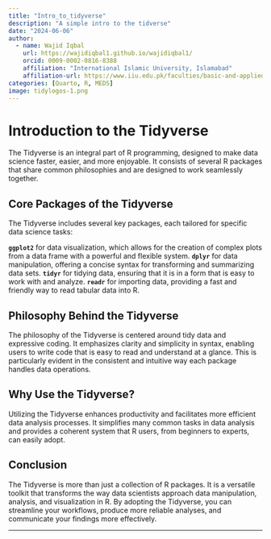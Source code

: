 ```yaml
---
title: "Intro_to_tidyverse"
description: "A simple intro to the tidverse"
date: "2024-06-06"
author:
  - name: Wajid Iqbal
    url: https://wajidiqbal1.github.io/wajidiqbal1/
    orcid: 0009-0002-0816-8388
    affiliation: "International Islamic University, Islamabad"
    affiliation-url: https://www.iiu.edu.pk/faculties/basic-and-applied-sciences-2/department-of-biotechnology-bioinformatics/
categories: [Quarto, R, MEDS]
image: tidylogos-1.png
---
```


# **Introduction to the Tidyverse**

The Tidyverse is an integral part of R programming, designed to make data science faster, easier, and more enjoyable. It consists of several R packages that share common philosophies and are designed to work seamlessly together.

## Core Packages of the Tidyverse

The Tidyverse includes several key packages, each tailored for specific data science tasks:

**`ggplot2`** for data visualization, which allows for the creation of complex plots from a data frame with a powerful and flexible system. **`dplyr`** for data manipulation, offering a concise syntax for transforming and summarizing data sets. **`tidyr`** for tidying data, ensuring that it is in a form that is easy to work with and analyze. **`readr`** for importing data, providing a fast and friendly way to read tabular data into R.

## Philosophy Behind the Tidyverse

The philosophy of the Tidyverse is centered around tidy data and expressive coding. It emphasizes clarity and simplicity in syntax, enabling users to write code that is easy to read and understand at a glance. This is particularly evident in the consistent and intuitive way each package handles data operations.

## Why Use the Tidyverse?

Utilizing the Tidyverse enhances productivity and facilitates more efficient data analysis processes. It simplifies many common tasks in data analysis and provides a coherent system that R users, from beginners to experts, can easily adopt.

## Conclusion

The Tidyverse is more than just a collection of R packages. It is a versatile toolkit that transforms the way data scientists approach data manipulation, analysis, and visualization in R. By adopting the Tidyverse, you can streamline your workflows, produce more reliable analyses, and communicate your findings more effectively.

------------------------------------------------------------------------
